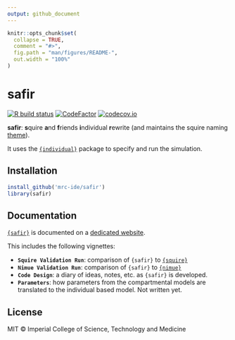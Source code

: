 ```yaml
---
output: github_document
---
```


<!-- README.md is generated from README.Rmd. Please edit that file -->

```r
knitr::opts_chunk$set(
  collapse = TRUE,
  comment = "#>",
  fig.path = "man/figures/README-",
  out.width = "100%"
)
```

# safir

<!-- badges: start -->
[![R build status](https://github.com/mrc-ide/safir/workflows/R-CMD-check/badge.svg)](https://github.com/mrc-ide/safir/actions)
[![CodeFactor](https://www.codefactor.io/repository/github/mrc-ide/safir/badge)](https://www.codefactor.io/repository/github/mrc-ide/safir)
[![codecov.io](https://codecov.io/github/mrc-ide/safir/coverage.svg?branch=main)](https://codecov.io/github/mrc-ide/safir?branch=main)
<!-- badges: end -->

**safir**: **s**quire **a**nd **f**riends **i**ndividual **r**ewrite (and maintains
the squire naming [theme](https://en.wikipedia.org/wiki/Knights_of_the_Round_Table#Safir)).

It uses the [`{individual}`](https://github.com/mrc-ide/individual) package to specify and run the simulation.

## Installation

``` r
install_github('mrc-ide/safir')
library(safir)
```

Documentation
-------------

[`{safir}`](https://github.com/mrc-ide/safir) is documented on a [dedicated website](https://mrc-ide.github.io/safir).

This includes the following vignettes:

- **`Squire Validation Run`**: comparison of `{safir}` to [`{squire}`](https://github.com/mrc-ide/squire)
- **`Nimue Validation Run`**: comparison of `{safir}` to [`{nimue}`](https://github.com/mrc-ide/nimue)
- **`Code Design`**: a diary of ideas, notes, etc. as `{safir}` is developed.
- **`Parameters`**: how parameters from the compartmental models are translated to the individual based model. Not written yet.

## License

MIT © Imperial College of Science, Technology and Medicine
